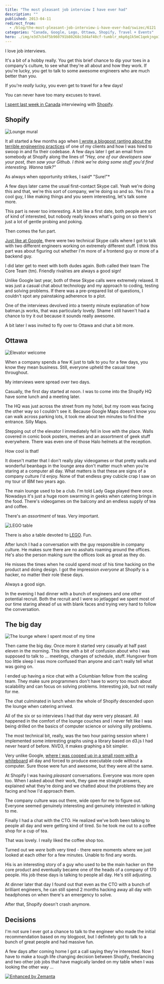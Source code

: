 ```yaml
---
title: "The most pleasant job interview I have ever had"
description: ""
published: 2013-04-11
redirect_from:
  - /blog/the-most-pleasant-job-interview-i-have-ever-had/swizec/6121
categories: "Canada, Google, Lego, Ottawa, Shopify, Travel + Events"
hero: ./img/e3d7cb4f5b960791b80268c3d4af40cf-tumblr_mkp6g1k5mC1qekjngo1_500.jpg
---
```


I love job interviews.

It's a bit of a hobby really. You get this brief chance to dip your toes in a company's culture, to see what they're all about and how they work. If you're lucky, you get to talk to some awesome engineers who are much better than you.

If you're _really_ lucky, you even get to travel for a few days!

You can never have too many excuses to travel.

[I spent last week in Canada](https://swizec.com/blog/canada-eh/swizec/6102) interviewing with [Shopify](http://shopify.com "Shopify").

## Shopify

![Lounge mural](https://swizec.com/wp-content/uploads/2013/04/lounge-mural.jpg "Lounge mural")

It all started a few months ago when [I wrote a blogpost ranting about the terrible engineering practices](https://swizec.com/blog/my-very-own-daily-wtf/swizec/5829) of one of my clients and how I was hired to swoop in and fix their codebase. A few days later I get an email from somebody at Shopify along the lines of _"Hey, one of our developers saw your post, then saw your Github. I think we're doing some stuff you'd find interesting. Wanna talk?"_

As always when opportunity strikes, I said* "Sure!"*

A few days later came the usual first-contact Skype call. Yeah we're doing this and that, we're this sort of company, we're doing so and so. Yes I'm a cool guy, I like making things and you seem interesting, let's talk some more.

This part is never too interesting. A bit like a first date, both people are sort of kind of interested, but nobody really knows what's going on so there's just a lot of gentle probing and poking.

Then comes the fun part.

[Just like at Google](https://swizec.com/blog/a-google-phone-interview/swizec/3813), there were two technical Skype calls where I got to talk with two different engineers working on extremely different stuff. I think this part was about figuring out whether I'm more of a frontend guy or more of a backend guy.

I did later get to meet with both dudes again. Both called their team The Core Team (tm). Friendly rivalries are always a good sign!

Unlike Google last year, both of these Skype calls were extremely relaxed. It was just a casual chat about technology and my approach to coding, testing and solving problems. If there was a pre-prepared list of questions, I couldn't spot any painstaking adherence to a plot.

One of the interviews devolved into a twenty minute explanation of how batman.js works, that was particularly lovely. Shame I still haven't had a chance to try it out because it sounds really awesome.

A bit later I was invited to fly over to Ottawa and chat a bit more.

## Ottawa

![Elevator welcome](https://swizec.com/wp-content/uploads/2013/04/elevator-welcome.jpg "Elevator welcome")

When a company spends a few K just to talk to you for a few days, you know they mean business. Still, everyone upheld the casual tone throughout.

My interviews were spread over two days.

Casually, the first day started at noon. I was to come into the Shopify HQ have some lunch and a meeting later.

The HQ was just across the street from my hotel, but my room was facing the other way so I couldn't see it. Because Google Maps doesn't know you can walk across parking lots, it took me about ten minutes to find the entrance. Silly Maps.

Stepping out of the elevator I immediately fell in love with the place. Walls covered in comic book posters, memes and an assortment of geek stuff everywhere. There was even one of those Halo helmets at the reception.

How cool is that!

It doesn't matter that I don't really play videogames or that pretty walls and wonderful beanbags in the lounge area don't matter much when you're staring at a computer all day. What matters is that these are signs of a company culture I'd enjoy. None of that endless grey cubicle crap I saw on my tour of IBM two years ago.

The main lounge used to be a club. I'm told Lady Gaga played there once. Nowadays it's just a huge room swarming in geeks when catering brings in the food. There's videogames on the balcony and an endless supply of tea and coffee.

There's an _assortment_ of teas. Very important.

![LEGO table](./img/e3d7cb4f5b960791b80268c3d4af40cf-tumblr_mkp6g1k5mC1qekjngo1_500.jpg "LEGO table")

There is also a table devoted to [LEGO](http://www.lego.com/ "Lego"). Fun.

After lunch I had a conversation with the guy responsible in company culture. He makes sure there are no asshats roaming around the offices. He's also the person making sure the offices look as great as they do.

He misses the times when he could spend most of his time hacking on the product and doing design. I got the impression _everyone_ at Shopify is a hacker, no matter their role these days.

Always a good sign.

In the evening I had dinner with a bunch of engineers and one other potential recruit. Both the recruit and I were so jetlagged we spent most of our time staring ahead of us with blank faces and trying very hard to follow the conversation.

## The big day

![The lounge where I spent most of my time](https://swizec.com/wp-content/uploads/2013/04/lounge.jpg "The lounge where I spent most of my time")

Then came the big day. Once more it started very casually at half past eleven in the morning. This time with a bit of confusion about who I was supposed to talk to ... meetings, changes of schedule, stuff. Hungover from too little sleep I was more confused than anyone and can't really tell what was going on.

I ended up having a nice chat with a Columbian fellow from the scaling team. They make sure programmers don't have to worry too much about scalability and can focus on solving problems. Interesting job, but not really for me.

The chat culminated in lunch when the whole of Shopify descended upon the lounge when catering arrived.

All of the six or so interviews I had that day were very pleasant. All happened in the comfort of the lounge couches and I never felt like I was being drilled on the basics of computer science or solving silly problems.

The most technical bit, really, was the two hour pairing session where I implemented some interesting graphs using a library based on d3.js I had never heard of before. NVD3, it makes graphing a bit simpler.

Very unlike Google, [where I was cooped up in a small room with a whiteboard](https://swizec.com/blog/inside-a-google-onsite-interview/swizec/4352) all day and forced to produce executable code without a computer. Sure those were fun and awesome, but they were all the same.

At Shopify I was having _pleasant_ conversations. Everyone was more open too. When I asked about their work, they gave me straight answers, explained what they're doing and we chatted about the problems they are facing and how I'd approach them.

The company culture was out there, wide open for me to figure out. Everyone seemed genuinely interesting and genuinely interested in talking to me.

Finally I had a chat with the CTO. He realized we've both been talking to people all day and were getting kind of tired. So he took me out to a coffee shop for a cup of tea.

That was lovely. I really liked the coffee shop too.

Turned out we _were_ both very tired - there were moments where we just looked at each other for a few minutes. Unable to find any words.

His is an interesting story of a guy who used to be the main hacker on the core product and eventually became one of the heads of a company of 170 people. His job these days is talking to people all day. He's still adjusting.

At dinner later that day I found out that even as the CTO with a bunch of brilliant engineers, he can still spend 2 months hacking away all day with headphones on when there's an emergency to solve.

After that, Shopify doesn't crash anymore.

## Decisions

I'm not sure I ever got a chance to talk to the engineer who made the initial recommendation based on my blogpost, but I definitely got to talk to a bunch of great people and had massive fun.

A few days after coming home I got a call saying they're interested. Now I have to make a tough life changing decision between Shopify, freelancing and two other job jobs that have magically landed on my table when I was looking the other way ...

[![Enhanced by Zemanta](https://img.zemanta.com/zemified_e.png?x-id=d8c4fb75-5d46-401b-b84a-55ef9859f017)](http://www.zemanta.com/?px "Enhanced by Zemanta")
